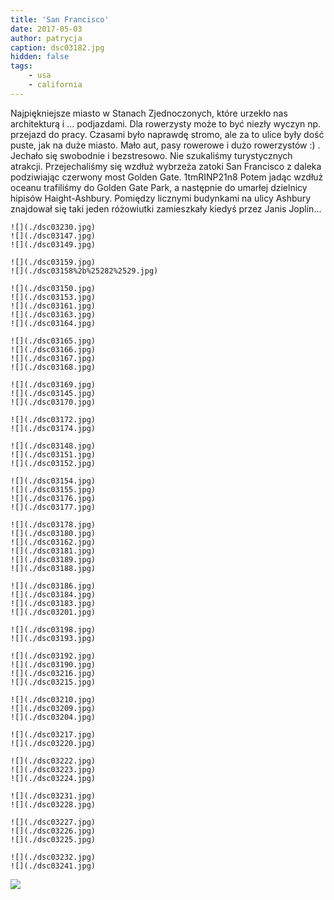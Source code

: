 ```yaml
---
title: 'San Francisco'
date: 2017-05-03
author: patrycja
caption: dsc03182.jpg
hidden: false
tags: 
    - usa
    - california
---
```


Najpiękniejsze miasto w Stanach Zjednoczonych, które urzekło nas architekturą i ... podjazdami. Dla rowerzysty może to być niezły wyczyn np. przejazd do pracy. Czasami było naprawdę stromo, ale za to ulice były dość puste, jak na duże miasto. Mało aut, pasy rowerowe i dużo rowerzystów  :) . Jechało się swobodnie i bezstresowo. Nie szukaliśmy turystycznych atrakcji. Przejechaliśmy się wzdłuż wybrzeża zatoki San Francisco z daleka podziwiając czerwony most Golden Gate. 
<youtube>1tmRINP21n8</youtube>
Potem jadąc wzdłuż oceanu trafiliśmy do Golden Gate Park, a następnie do umarłej dzielnicy hipisów Haight-Ashbury. Pomiędzy licznymi budynkami na ulicy Ashbury znajdował się taki jeden różowiutki zamieszkały kiedyś przez Janis Joplin... 

```grid|3
![](./dsc03230.jpg)
![](./dsc03147.jpg)
![](./dsc03149.jpg)
```
```grid|2
![](./dsc03159.jpg)
![](./dsc03158%2b%25282%2529.jpg)
```
```grid|5
![](./dsc03150.jpg)
![](./dsc03153.jpg)
![](./dsc03161.jpg)
![](./dsc03163.jpg)
![](./dsc03164.jpg)
```
```grid|4
![](./dsc03165.jpg)
![](./dsc03166.jpg)
![](./dsc03167.jpg)
![](./dsc03168.jpg)
```
```grid|3
![](./dsc03169.jpg)
![](./dsc03145.jpg)
![](./dsc03170.jpg)
```
```grid|2
![](./dsc03172.jpg)
![](./dsc03174.jpg)
```
```grid|3
![](./dsc03148.jpg)
![](./dsc03151.jpg)
![](./dsc03152.jpg)
```
```grid|4
![](./dsc03154.jpg)
![](./dsc03155.jpg)
![](./dsc03176.jpg)
![](./dsc03177.jpg)
```
```grid|6
![](./dsc03178.jpg)
![](./dsc03180.jpg)
![](./dsc03162.jpg)
![](./dsc03181.jpg)
![](./dsc03189.jpg)
![](./dsc03188.jpg)
```
```grid|4
![](./dsc03186.jpg)
![](./dsc03184.jpg)
![](./dsc03183.jpg)
![](./dsc03201.jpg)
```
```grid|2
![](./dsc03198.jpg)
![](./dsc03193.jpg)
```
```grid|4
![](./dsc03192.jpg)
![](./dsc03190.jpg)
![](./dsc03216.jpg)
![](./dsc03215.jpg)
```
```grid|3
![](./dsc03210.jpg)
![](./dsc03209.jpg)
![](./dsc03204.jpg)
```
```grid|2
![](./dsc03217.jpg)
![](./dsc03220.jpg)
```
```grid|3
![](./dsc03222.jpg)
![](./dsc03223.jpg)
![](./dsc03224.jpg)
```
```grid|2
![](./dsc03231.jpg)
![](./dsc03228.jpg)
```
```grid|3
![](./dsc03227.jpg)
![](./dsc03226.jpg)
![](./dsc03225.jpg)
```
```grid|2
![](./dsc03232.jpg)
![](./dsc03241.jpg)
```
![](./dsc03244.jpg)
